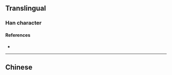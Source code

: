 {{character info/new}}
==Translingual==

===Han character===
{{Han char|rn=86|rad=火|as=04|sn=8|four=|canj=FOLL|ids=⿰火介}}

====References====
* {{Han ref|kx=0667.110|dkj=18908|dj=1076.190|hdz=32192.090|uh=708C|ud=28812}}

----

==Chinese==
{{zh-see|烗|v}}